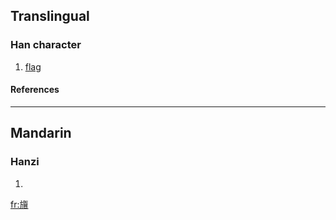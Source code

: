 ==Translingual==
===Han character===
{{Han char|rn=70|rad=方|as=15|sn=19|four=|canj=卜尸人卜一 (YSOYM)}}
# [[flag]]
====References====
{{Han ref|kx=0485.140|dkj=13705|dj=0847.150|hdz=32185.080|uh=65DC|ud=26076}}

----
==Mandarin==
===Hanzi===
{{cmn-hanzi|pin=[[zhān]] ([[zhan1]])|wg=chan<sup>1</sup>}}
# {{defn|Mandarin}}

[[fr:旜]]